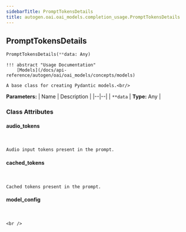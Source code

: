```yaml
---
sidebarTitle: PromptTokensDetails
title: autogen.oai.oai_models.completion_usage.PromptTokensDetails
---
```

<h2 id="autogen.oai.oai_models.completion_usage.PromptTokensDetails" class="doc doc-heading">
    <code class="doc-symbol doc-symbol-heading doc-symbol-class"></code>
    <span class="doc doc-object-name doc-class-name">PromptTokensDetails</span>
</h2>

```python
PromptTokensDetails(**data: Any)
```

    !!! abstract "Usage Documentation"
        [Models](/docs/api-reference/autogen/oai/oai_models/concepts/models)
    
    A base class for creating Pydantic models.<br/>

<b>Parameters:</b>
| Name | Description |
|--|--|
| `**data` | **Type:** Any |

### Class Attributes

<code class="doc-symbol doc-symbol-heading doc-symbol-attribute"></code>
#### audio_tokens
<br />

    Audio input tokens present in the prompt.

<code class="doc-symbol doc-symbol-heading doc-symbol-attribute"></code>
#### cached_tokens
<br />

    Cached tokens present in the prompt.

<code class="doc-symbol doc-symbol-heading doc-symbol-attribute"></code>
#### model_config
<br />

    <br />